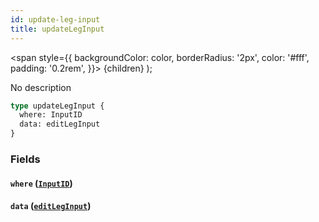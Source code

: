 ```yaml
---
id: update-leg-input
title: updateLegInput
---
```


<span
style={{
      backgroundColor: color,
      borderRadius: '2px',
      color: '#fff',
      padding: '0.2rem',
    }}>
{children}
</span>
);

No description

```graphql
type updateLegInput {
  where: InputID
  data: editLegInput
}
```

### Fields

#### `where` ([`InputID`](/v1/inputs/input-id))

#### `data` ([`editLegInput`](/v1/inputs/edit-leg-input))
